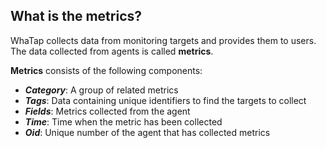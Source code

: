 ## What is the metrics?

WhaTap collects data from monitoring targets and provides them to users. The data collected from agents is called **metrics**. 

<ImgLang img='metrics-overview.png' desc=''/>

**Metrics** consists of the following components:

- **_Category_**: A group of related metrics
- **_Tags_**: Data containing unique identifiers to find the targets to collect
- **_Fields_**: Metrics collected from the agent
- **_Time_**: Time when the metric has been collected
- **_Oid_**: Unique number of the agent that has collected metrics
